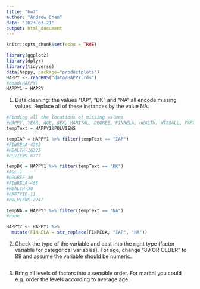 ```yaml
---
title: "hw7"
author: "Andrew Chen"
date: "2023-03-21"
output: html_document
---
```


```r
knitr::opts_chunk$set(echo = TRUE)
```

```r
library(ggplot2)
library(dplyr)
library(tidyverse)
data(happy, package="productplots")
HAPPY <- readRDS("data/HAPPY.rds")
#head(HAPPY)
HAPPY1 = HAPPY
```

1. Data cleaning: the values “IAP”, “DK” and “NA” all encode missing values. Replace all of these instances by the value NA.

```r
#Finding all the locations of missing values
#HAPPY, YEAR, AGE, SEX, MARITAL, DEGREE, FINRELA, HEALTH, WTSSALL, PARTYID, POLVIEWS
tempText = HAPPY1$POLVIEWS

tempIAP = HAPPY1 %>% filter(tempText == "IAP")
#FINRELA-4383
#HEALTH-16325
#PLVIEWS-6777

tempDK = HAPPY1 %>% filter(tempText == "DK") 
#AGE-1
#DEGREE-30
#FINRELA-468
#HEALTH-30
#PARTYID-11
#POLVIEWS-2247

tempNA = HAPPY1 %>% filter(tempText == "NA")
#none
```

```r
HAPPY2 <- HAPPY1 %>% 
  mutate(FINRELA = str_replace(FINRELA, "IAP", "NA"))

```

2. Check the type of the variable and cast into the right type (factor variable for categorical variables). For age, change “89 OR OLDER” to 89 and assume the variable should be numeric.
```r

```

3. Bring all levels of factors into a sensible order. For marital you could e.g. order the levels according to average age.
```r

```

